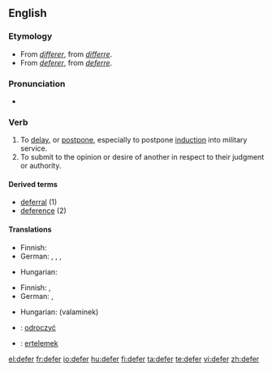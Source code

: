 ==English==

===Etymology===
* From {{etyl|fro}} ''[[différer|differer]]'', from {{etyl|la}} ''[[differre]]''.
* From {{etyl|frm}} ''[[déférer|deferer]]'', from {{etyl|la}} ''[[deferre]]''.

===Pronunciation===
* {{rhymes|ɜː(r)}}

===Verb===
{{en-verb|defers|deferring|deferred}}

# To [[delay]], or [[postpone]], especially to postpone [[induction]] into military service.
# To submit to the opinion or desire of another in respect to their judgment or authority.

====Derived terms====
* [[deferral]] (1)
* [[deference]] (2)

====Translations====
{{trans-top|to delay}}
* Finnish: {{t+|fi|lykätä}}
* German: {{t-|de|aufschieben}}, {{t+|de|aufheben}}, {{t+|de|verzögern}}, {{t+|de|vertagen}}
{{trans-mid}}
* Hungarian: {{t|hu|elhalaszt}}
{{trans-bottom}}

{{trans-top|to submit to the opinion or desire of another}}
* Finnish: {{t-|fi|mukautua}}, {{t-|fi|alistua}}
* German: {{t+|de|weiterleiten}}, {{t+|de|verschieben}}
{{trans-mid}}
* Hungarian: {{t+|hu|enged}} (valaminek)
{{trans-bottom}}

{{checktrans-top}}
* {{ttbc|Polish}}: [[odroczyć]]
{{checktrans-mid}}
* {{ttbc|Turkish}}: [[ertelemek]]
{{checktrans-bottom}}

[[el:defer]]
[[fr:defer]]
[[io:defer]]
[[hu:defer]]
[[fi:defer]]
[[ta:defer]]
[[te:defer]]
[[vi:defer]]
[[zh:defer]]